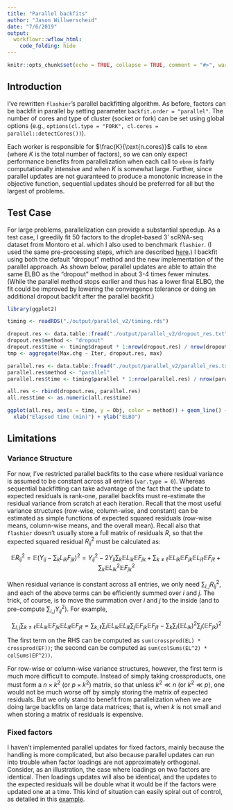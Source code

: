 ```yaml
---
title: "Parallel backfits"
author: "Jason Willwerscheid"
date: "7/6/2019"
output:
  workflowr::wflow_html:
    code_folding: hide
---
```


```r
knitr::opts_chunk$set(echo = TRUE, collapse = TRUE, comment = "#>", warning = FALSE)
```


## Introduction

I've rewritten `flashier`'s parallel backfitting algorithm. As before, factors can be backfit in parallel by setting parameter `backfit.order = "parallel"`. The number of cores and type of cluster (socket or fork) can be set using global options (e.g., `options(cl.type = "FORK", cl.cores = parallel::detectCores())`). 

Each worker is responsible for $\frac{K}{\text{n.cores}}$ calls to `ebnm` (where $K$ is the total number of factors), so we can only expect performance benefits from parallelization when each call to `ebnm` is fairly computationally intensive and when $K$ is somewhat large. Further, since parallel updates are not guaranteed to produce a monotonic increase in the objective function, sequential updates should be preferred for all but the largest of problems.


## Test Case

For large problems, parallelization can provide a substantial speedup. As a test case, I greedily fit 50 factors to the droplet-based 3' scRNA-seq dataset from Montoro et al. which I also used to benchmark `flashier`. (I used the same pre-processing steps, which are described [here](flashier_bench.html#montoro_et_al_3’_scrna-seq_data).) I backfit using both the default "dropout" method and the new implementation of the parallel approach. As shown below, parallel updates are able to attain the same ELBO as the "dropout" method in about 3-4 times fewer minutes. (While the parallel method stops earlier and thus has a lower final ELBO, the fit could be improved by lowering the convergence tolerance or doing an additional dropout backfit after the parallel backfit.)

```r
library(ggplot2)

timing <- readRDS("./output/parallel_v2/timing.rds")

dropout.res <- data.table::fread("./output/parallel_v2/dropout_res.txt")
dropout.res$method <- "dropout"
dropout.res$time <- timing$dropout * 1:nrow(dropout.res) / nrow(dropout.res)
tmp <- aggregate(Max.chg ~ Iter, dropout.res, max)

parallel.res <- data.table::fread("./output/parallel_v2/parallel_res.txt")
parallel.res$method <- "parallel"
parallel.res$time <- timing$parallel * 1:nrow(parallel.res) / nrow(parallel.res)

all.res <- rbind(dropout.res, parallel.res)
all.res$time <- as.numeric(all.res$time)

ggplot(all.res, aes(x = time, y = Obj, color = method)) + geom_line() +
  xlab("Elapsed time (min)") + ylab("ELBO")
```

## Limitations

### Variance Structure

For now, I've restricted parallel backfits to the case where residual variance is assumed to be constant across all entries (`var.type = 0`). Whereas sequential backfitting can take advantage of the fact that the update to expected residuals is rank-one, parallel backfits must re-estimate the residual variance from scratch at each iteration. Recall that the most useful variance structures (row-wise, column-wise, and constant) can be estimated as simple functions of expected squared residuals (row-wise means, column-wise means, and the overall mean). Recall also that `flashier` doesn't usually store a full matrix of residuals $R$, so that the expected squared residual $R_{ij}^2$ must be calculated as:

$$ \mathbb{E} R_{ij}^2 = \mathbb{E} (Y_{ij} - \sum_k L_{ik} F_{jk})^2 
= Y_{ij}^2 - 2 Y_{ij} \sum_k \mathbb{E} L_{ik} \mathbb{E} F_{jk} 
+ \sum_{k \ne \ell} \mathbb{E} L_{ik} \mathbb{E} F_{jk} \mathbb{E} L_{i\ell} \mathbb{E} F_{j\ell} + \sum_k \mathbb{E} L_{ik}^2 \mathbb{E} F_{jk}^2 $$

When residual variance is constant across all entries, we only need $\sum_{i, j} R_{ij}^2$, and each of the above terms can be efficiently summed over $i$ and $j$. The trick, of course, is to move the summation over $i$ and $j$ to the inside (and to pre-compute $\sum_{i, j} Y_{ij}^2$). For example,

$$ \sum_{i, j} \sum_{k \ne \ell} \mathbb{E} L_{ik} \mathbb{E} F_{jk} \mathbb{E} L_{i\ell} \mathbb{E} F_{j\ell} = \sum_{k, \ell} \sum_i \mathbb{E} L_{ik} \mathbb{E} L_{i\ell} \sum_j \mathbb{E} F_{jk} \mathbb{E} F_{j\ell} - \sum_k 
\sum_i (\mathbb{E} L_{ik})^2 \sum_j (\mathbb{E} F_{jk})^2 $$

The first term on the RHS can be computed as `sum(crossprod(EL) * crossprod(EF))`; the second can be computed as `sum(colSums(EL^2) * colSums(EF^2))`.

For row-wise or column-wise variance structures, however, the first term is much more difficult to compute. Instead of simply taking crossproducts, one must form a $n \times k^2$ (or $p \times k^2$) matrix, so that unless $k^2 \ll n$ (or $k^2 \ll p$), one would not be much worse off by simply storing the matrix of expected residuals. But we only stand to benefit from parallelization when we are doing large backfits on large data matrices; that is, when $k$ is not small and when storing a matrix of residuals is expensive.

### Fixed factors

I haven't implemented parallel updates for fixed factors, mainly because the handling is more complicated, but also because parallel updates can run into trouble when factor loadings are not approximately orthogonal. Consider, as an illustration, the case where loadings on two factors are identical. Then loadings updates will also be identical, and the updates to the  expected residuals will be double what it would be if the factors were updated one at a time. This kind of situation can easily spiral out of control, as detailed in this [example](parallel2.html). 
